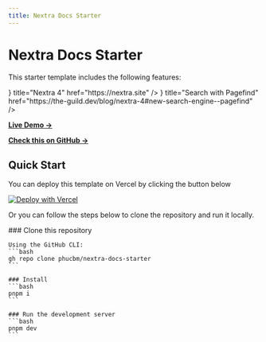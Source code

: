 ```yaml
---
title: Nextra Docs Starter
---
```




# Nextra Docs Starter

This starter template includes the following features:

<Cards>
    <Cards.Card
        icon={<img src="/images/general/icon.svg" alt="Logo" width={28} height={28}/>}
        title="Nextra 4"
        href="https://nextra.site"
    />
    <Cards.Card
        icon={<Search/>}
        title="Search with Pagefind"
        href="https://the-guild.dev/blog/nextra-4#new-search-engine--pagefind"
    />
</Cards>

[**Live Demo →**](https://nextra-docs-starter.vercel.app)

[**Check this on GitHub →**](https://github.com/phucbm/nextra-docs-starter)

## Quick Start

You can deploy this template on Vercel by clicking the button below

[![Deploy with Vercel](https://vercel.com/button)](https://vercel.com/new/clone?repository-url=https%3A%2F%2Fgithub.com%2Fphucbm%2Fnextra-docs-starter)

Or you can follow the steps below to clone the repository and run it locally.

<Steps>
    ### Clone this repository

    Using the GitHub CLI:
    ```bash
    gh repo clone phucbm/nextra-docs-starter
    ```

    ### Install
    ```bash
    pnpm i
    ```

    ### Run the development server
    ```bash
    pnpm dev
    ```
</Steps>

